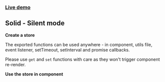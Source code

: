 



<Meta title="Solid/Silent mode" parameters={defaultDocParams()} />

<Installation packages="solid-gstatem" />

### [Live demo](https://codesandbox.io/s/github/shuieryin/solid-test)

## Solid - Silent mode

**Create a store**

The exported functions can be used anywhere - in component, utils file, event listener, setTimeout, setInterval and promise callbacks.

Please use `get` and `set` functions with care as they won't trigger component re-render.

<CodeView
	componentName="SolidStoreSilentMode"
	jsContent={StoreJsContent}
	tsContent={StoreTsContent}
/>

**Use the store in component**

<CodeView
	componentName="SolidSilentMode"
	jsContent={ComponentJsContent}
	tsContent={ComponentTsContent}
/>
